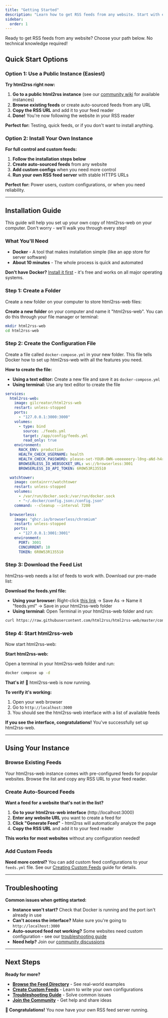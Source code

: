 ```yaml
---
title: "Getting Started"
description: "Learn how to get RSS feeds from any website. Start with existing feeds or create your own in minutes."
sidebar:
  order: 1
---
```


Ready to get RSS feeds from any website? Choose your path below. No technical knowledge required!

## Quick Start Options

### Option 1: Use a Public Instance (Easiest)

**Try html2rss right now:**

1. **Go to a public html2rss instance** (see our [community wiki](https://github.com/html2rss/html2rss-web/wiki/Instances) for available instances)
2. **Browse existing feeds** or create auto-sourced feeds from any URL
3. **Copy the RSS URL** and add it to your feed reader
4. **Done!** You're now following the website in your RSS reader

**Perfect for:** Testing, quick feeds, or if you don't want to install anything.

### Option 2: Install Your Own Instance

**For full control and custom feeds:**

1. **Follow the installation steps below**
2. **Create auto-sourced feeds** from any website
3. **Add custom configs** when you need more control
4. **Run your own RSS feed server** with stable HTTPS URLs

**Perfect for:** Power users, custom configurations, or when you need reliability.

---

## Installation Guide

This guide will help you set up your own copy of html2rss-web on your computer. Don't worry - we'll walk you through every step!

### What You'll Need

- **Docker** - A tool that makes installation simple (like an app store for server software)
- **About 10 minutes** - The whole process is quick and automated

**Don't have Docker?** [Install it first](https://docs.docker.com/get-started/) - it's free and works on all major operating systems.

### Step 1: Create a Folder

Create a new folder on your computer to store html2rss-web files:

**Create a new folder** on your computer and name it "html2rss-web". You can do this through your file manager or terminal:

```bash
mkdir html2rss-web
cd html2rss-web
```

### Step 2: Create the Configuration File

Create a file called `docker-compose.yml` in your new folder. This file tells Docker how to set up html2rss-web with all the features you need.

**How to create the file:**

- **Using a text editor:** Create a new file and save it as `docker-compose.yml`
- **Using terminal:** Use any text editor to create the file

```yaml
services:
  html2rss-web:
    image: gilcreator/html2rss-web
    restart: unless-stopped
    ports:
      - "127.0.0.1:3000:3000"
    volumes:
      - type: bind
        source: ./feeds.yml
        target: /app/config/feeds.yml
        read_only: true
    environment:
      RACK_ENV: production
      HEALTH_CHECK_USERNAME: health
      HEALTH_CHECK_PASSWORD: please-set-YOUR-OWN-veeeeeery-l0ng-aNd-h4rd-to-gue55-Passw0rd!
      BROWSERLESS_IO_WEBSOCKET_URL: ws://browserless:3001
      BROWSERLESS_IO_API_TOKEN: 6R0W53R135510

  watchtower:
    image: containrrr/watchtower
    restart: unless-stopped
    volumes:
      - /var/run/docker.sock:/var/run/docker.sock
      - "~/.docker/config.json:/config.json"
    command: --cleanup --interval 7200

  browserless:
    image: "ghcr.io/browserless/chromium"
    restart: unless-stopped
    ports:
      - "127.0.0.1:3001:3001"
    environment:
      PORT: 3001
      CONCURRENT: 10
      TOKEN: 6R0W53R135510
```

### Step 3: Download the Feed List

html2rss-web needs a list of feeds to work with. Download our pre-made list:

**Download the feeds.yml file:**

- **Using your browser:** Right-click [this link](https://raw.githubusercontent.com/html2rss/html2rss-web/master/config/feeds.yml) → Save As → Name it "feeds.yml" → Save in your html2rss-web folder
- **Using terminal:** Open Terminal in your html2rss-web folder and run:

```bash
curl https://raw.githubusercontent.com/html2rss/html2rss-web/master/config/feeds.yml -o feeds.yml
```

### Step 4: Start html2rss-web

Now start html2rss-web:

**Start html2rss-web:**

Open a terminal in your html2rss-web folder and run:

```bash
docker compose up -d
```

**That's it!** 🎉 html2rss-web is now running.

**To verify it's working:**

1. Open your web browser
2. Go to `http://localhost:3000`
3. You should see the html2rss-web interface with a list of available feeds

**If you see the interface, congratulations!** You've successfully set up html2rss-web.

---

## Using Your Instance

### Browse Existing Feeds

Your html2rss-web instance comes with pre-configured feeds for popular websites. Browse the list and copy any RSS URL to your feed reader.

### Create Auto-Sourced Feeds

**Want a feed for a website that's not in the list?**

1. **Go to your html2rss-web interface** (http://localhost:3000)
2. **Enter any website URL** you want to create a feed for
3. **Click "Generate Feed"** - html2rss will automatically analyze the page
4. **Copy the RSS URL** and add it to your feed reader

**This works for most websites** without any configuration needed!

### Add Custom Feeds

**Need more control?** You can add custom feed configurations to your `feeds.yml` file. See our [Creating Custom Feeds](/creating-custom-feeds) guide for details.

---

## Troubleshooting

**Common issues when getting started:**

- **Instance won't start?** Check that Docker is running and the port isn't already in use
- **Can't access the interface?** Make sure you're going to `http://localhost:3000`
- **Auto-sourced feed not working?** Some websites need custom configuration - see our [troubleshooting guide](/troubleshooting/troubleshooting)
- **Need help?** Join our [community discussions](https://github.com/orgs/html2rss/discussions)

---

## Next Steps

**Ready for more?**

- **[Browse the Feed Directory](/feed-directory/)** - See real-world examples
- **[Create Custom Feeds](/creating-custom-feeds)** - Learn to write your own configurations
- **[Troubleshooting Guide](/troubleshooting/troubleshooting)** - Solve common issues
- **[Join the Community](https://github.com/orgs/html2rss/discussions)** - Get help and share ideas

**🎉 Congratulations!** You now have your own RSS feed server running.
